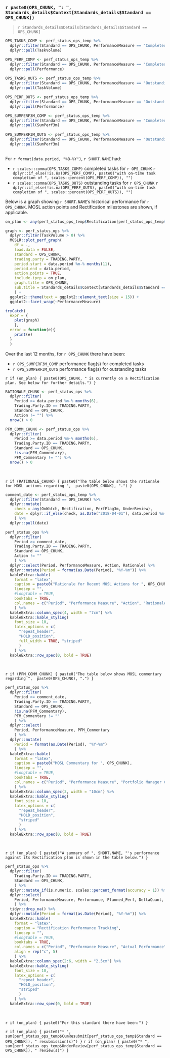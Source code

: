 ### `r paste0(OPS_CHUNK, ": ", Standards_details$Context[Standards_details$Standard == OPS_CHUNK])`

> `r Standards_details$Details[Standards_details$Standard == OPS_CHUNK]`

```r

OPS_TASKS_COMP <- perf_status_ops_temp %>%
  dplyr::filter(Standard == OPS_CHUNK, PerformanceMeasure == "Completed") %>%
  dplyr::pull(TaskVolume)

OPS_PERF_COMP <- perf_status_ops_temp %>%
  dplyr::filter(Standard == OPS_CHUNK, PerformanceMeasure == "Completed") %>%
  dplyr::pull(Performance)
  
OPS_TASKS_OUTS <- perf_status_ops_temp %>%
  dplyr::filter(Standard == OPS_CHUNK, PerformanceMeasure == "Outstanding") %>%
  dplyr::pull(TaskVolume)

OPS_PERF_OUTS <- perf_status_ops_temp %>%
  dplyr::filter(Standard == OPS_CHUNK, PerformanceMeasure == "Outstanding") %>%
  dplyr::pull(Performance)

OPS_SUMPERF3M_COMP <- perf_status_ops_temp %>%
  dplyr::filter(Standard == OPS_CHUNK, PerformanceMeasure == "Completed") %>%
  dplyr::pull(SumPerf3m)
  
OPS_SUMPERF3M_OUTS <- perf_status_ops_temp %>%
  dplyr::filter(Standard == OPS_CHUNK, PerformanceMeasure == "Outstanding") %>%
  dplyr::pull(SumPerf3m)
  
```

For `r format(data.period, "%B-%Y")`, `r SHORT.NAME` had:

* `r scales::comma(OPS_TASKS_COMP)` completed tasks for `r OPS_CHUNK` `r dplyr::if_else(!is.na(OPS_PERF_COMP), paste0("with on-time task completion of ", scales::percent(OPS_PERF_COMP)), "")`
* `r scales::comma(OPS_TASKS_OUTS)` outstanding tasks for `r OPS_CHUNK` `r dplyr::if_else(!is.na(OPS_PERF_OUTS), paste0("with on-time task completion of ", scales::percent(OPS_PERF_OUTS)), "")`

Below is a graph showing `r SHORT.NAME`'s historical performance for `r OPS_CHUNK`. MOSL action points and Rectification milestones are shown, if applicable. 

```r

on_plan <- any(perf_status_ops_temp$Rectification[perf_status_ops_temp$Standard == OPS_CHUNK])

graph <- perf_status_ops %>%
  dplyr::filter(TaskVolume > 0) %>%
  MOSLR::plot_perf_graph(
    df = ., 
    load.data = FALSE,
    standard = OPS_CHUNK,
    trading.party = TRADING.PARTY,
    period.start = data.period %m-% months(11),
    period.end = data.period, 
    action.points = TRUE,
    include.iprp = on_plan,
    graph.title = OPS_CHUNK,
    sub.title = Standards_details$Context[Standards_details$Standard == OPS_CHUNK],
    ) +
  ggplot2::theme(text = ggplot2::element_text(size = 15)) +
  ggplot2::facet_wrap(~PerformanceMeasure)

tryCatch(
  expr = {
    plot(graph)
    },
  error = function(e){
    print(e)
  }
  )

```

Over the last 12 months, for `r OPS_CHUNK` there have been:

* `r OPS_SUMPERF3M_COMP` performance flag(s) for completed tasks
* `r OPS_SUMPERF3M_OUTS` performance flag(s) for outstanding tasks

`r if (on_plan) { paste0(OPS_CHUNK, " is currently on a Rectification plan. See below for further details.") }`

```r

RATIONALE_CHUNK <- perf_status_ops %>% 
  dplyr::filter(
    Period >= data.period %m-% months(6),
    Trading.Party.ID == TRADING.PARTY, 
    Standard == OPS_CHUNK, 
    Action != "") %>%
  nrow() > 0

PFM_COMM_CHUNK <- perf_status_ops %>% 
  dplyr::filter(
    Period >= data.period %m-% months(6),
    Trading.Party.ID == TRADING.PARTY, 
    Standard == OPS_CHUNK, 
    !is.na(PFM_Commentary), 
    PFM_Commentary != "") %>%
  nrow() > 0

```

<br> 

`r if (RATIONALE_CHUNK) { paste0("The table below shows the rationale for MOSL actions regarding ",  paste0(OPS_CHUNK), ".") }`

``` r

comment_date <- perf_status_ops_temp %>%
  dplyr::filter(Standard == OPS_CHUNK) %>%
  dplyr::mutate(
    check = any(OnWatch, Rectification, PerfFlag3m, UnderReview),
    date = dplyr::if_else(check, as.Date("2018-04-01"), data.period %m-% months(6))
    ) %>%
  dplyr::pull(date)

perf_status_ops %>%
  dplyr::filter(
    Period >= comment_date,
    Trading.Party.ID == TRADING.PARTY,
    Standard == OPS_CHUNK,
    Action != ""
    ) %>%
  dplyr::select(Period, PerformanceMeasure, Action, Rationale) %>%
  dplyr::mutate(Period = format(as.Date(Period), "%Y-%m")) %>%
  kableExtra::kable(
    format = "latex", 
    caption = paste0("Rationale for Recent MOSL Actions for ", OPS_CHUNK),
    linesep = "",
    #longtable = TRUE, 
    booktabs = TRUE,
    col.names = c("Period", "Performance Measure", "Action", "Rationale")
    ) %>%
  kableExtra::column_spec(4, width = "7cm") %>%
  kableExtra::kable_styling(
    font_size = 10,
    latex_options = c(
      "repeat_header",
      "HOLD_position",
      full_width = TRUE, "striped"
      )
    ) %>%
  kableExtra::row_spec(0, bold = TRUE)

```

<br> 

`r if (PFM_COMM_CHUNK) { paste0("The table below shows MOSL commentary regarding ",  paste0(OPS_CHUNK), ".") }`

``` r

perf_status_ops %>%
  dplyr::filter(
    Period >= comment_date,
    Trading.Party.ID == TRADING.PARTY,
    Standard == OPS_CHUNK,
    !is.na(PFM_Commentary), 
    PFM_Commentary != ""
    ) %>%
  dplyr::select(
    Period, PerformanceMeasure, PFM_Commentary
    ) %>%
  dplyr::mutate(
    Period = format(as.Date(Period), "%Y-%m")
    ) %>%
  kableExtra::kable(
    format = "latex", 
    caption = paste0("MOSL Commentary for ", OPS_CHUNK),
    linesep = "",
    #longtable = TRUE, 
    booktabs = TRUE,
    col.names = c("Period", "Performance Measure", "Portfolio Manager Commentary")
    ) %>%
  kableExtra::column_spec(3, width = "10cm") %>%
  kableExtra::kable_styling(
    font_size = 10,
    latex_options = c(
      "repeat_header",
      "HOLD_position",
      "striped"
      )
    ) %>%
  kableExtra::row_spec(0, bold = TRUE)

```

<br> 

`r if (on_plan) { paste0("A summary of ", SHORT.NAME, "'s performance against its Rectification plan is shown in the table below.") }`

``` r

perf_status_ops %>%
  dplyr::filter(
    Trading.Party.ID == TRADING.PARTY,
    Standard == OPS_CHUNK,
    ) %>%
  dplyr::mutate_if(is.numeric, scales::percent_format(accuracy = 1)) %>%
  dplyr::select(
    Period, PerformanceMeasure, Performance, Planned_Perf, DeltaQuant, Status
    ) %>%
  tidyr::drop_na() %>%
  dplyr::mutate(Period = format(as.Date(Period), "%Y-%m")) %>%
  kableExtra::kable(
    format = "latex", 
    caption = "Rectification Performance Tracking",
    linesep = "",
    #longtable = TRUE, 
    booktabs = TRUE,
    col.names = c("Period", "Performance Measure", "Actual Performance", "Planned Performance", "Relative Difference", "Rectification Status"),
    align = rep("c", 5)
    ) %>%
  kableExtra::column_spec(2:6, width = "2.5cm") %>%
  kableExtra::kable_styling(
    font_size = 10,
    latex_options = c(
      "repeat_header",
      "HOLD_position",
      "striped"
      )
    ) %>%
  kableExtra::row_spec(0, bold = TRUE)

```

<br> 

`r if (on_plan) { paste0("For this standard there have been:") }`

`r if (on_plan) { paste0("* ",  sum(perf_status_ops_temp$CumResubmit[perf_status_ops_temp$Standard == OPS_CHUNK]), " resubmission(s)") }`
`r if (on_plan) { paste0("* ",  sum(perf_status_ops_temp$UnderReview[perf_status_ops_temp$Standard == OPS_CHUNK]), " review(s)") }`
